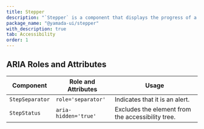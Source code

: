 ```yaml
---
title: Stepper
description: "`Stepper` is a component that displays the progress of a multi-step process."
package_name: "@yamada-ui/stepper"
with_description: true
tab: Accessibility
order: 1
---
```


## ARIA Roles and Attributes

| Component       | Role and Attributes  | Usage                                             |
| --------------- | -------------------- | ------------------------------------------------- |
| `StepSeparator` | `role='separator'`   | Indicates that it is an alert.                    |
| `StepStatus`    | `aria-hidden='true'` | Excludes the element from the accessibility tree. |
